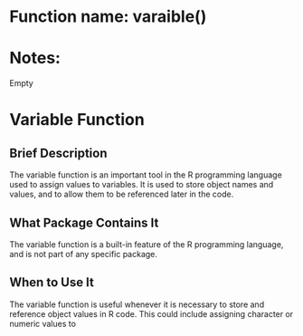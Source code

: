 # Function name: varaible()
# Notes:
Empty


# Variable Function

## Brief Description
The variable function is an important tool in the R programming language used to assign values to variables. It is used to store object names and values, and to allow them to be referenced later in the code.

## What Package Contains It
The variable function is a built-in feature of the R programming language, and is not part of any specific package.

## When to Use It
The variable function is useful whenever it is necessary to store and reference object values in R code. This could include assigning character or numeric values to